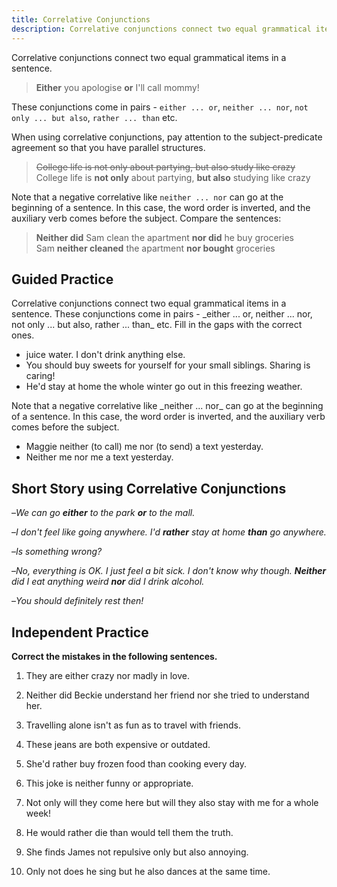 ```yaml
---
title: Correlative Conjunctions
description: Correlative conjunctions connect two equal grammatical items in a sentence.
---
```


Correlative conjunctions connect two equal grammatical items in a sentence.

> **Either** you apologise **or** I'll call mommy!

These conjunctions come in pairs - `either ... or`, `neither ... nor`, `not only ... but also`, `rather ... than` etc.

When using correlative conjunctions, pay attention to the subject-predicate agreement so that you have parallel structures.

> ~~College life is not only about partying, but also study like crazy~~  
> College life is **not only** about partying, **but also** studying like crazy

Note that a negative correlative like `neither ... nor` can go at the beginning of a sentence. In this case, the word order is inverted, and the auxiliary verb comes before the subject. Compare the sentences:

> **Neither did** Sam clean the apartment **nor did** he buy groceries  
> Sam **neither cleaned** the apartment **nor bought** groceries

## Guided Practice

<Callout type="success">
  Correlative conjunctions connect two equal grammatical items in a sentence. These
  conjunctions come in pairs - _either ... or, neither ... nor, not only ... but also,
  rather ... than_ etc. Fill in the gaps with the correct ones.
</Callout>

- <Blank /> juice <Blank /> water. I don't drink anything else.
  <Tooltip content="Either, or" />
- You should buy sweets <Blank /> for yourself <Blank /> for your small siblings. Sharing is caring! <Tooltip content="not only, but also" />
- He'd <Blank /> stay at home the whole winter <Blank /> go out in this freezing weather. <Tooltip content="rather, than" />

<Callout type="success">
  Note that a negative correlative like _neither ... nor_ can go at the beginning of a
  sentence. In this case, the word order is inverted, and the auxiliary verb comes before
  the subject.
</Callout>

- Maggie neither <Blank /> (to call) me nor <Blank /> (to send) a text yesterday. <Tooltip content="called, sent" />
- Neither <Blank /> me nor <Blank /> me a text yesterday. <Tooltip content="did Maggie call, did she send" />

## Short Story using Correlative Conjunctions

–_We can go **either** to the park **or** to the mall._

–_I don't feel like going anywhere. I'd **rather** stay at home **than** go anywhere._

–_Is something wrong?_

–_No, everything is OK. I just feel a bit sick. I don't know why though. **Neither** did I eat anything weird **nor** did I drink alcohol._

–_You should definitely rest then!_

## Independent Practice

**Correct the mistakes in the following sentences.**

1. They are either crazy nor madly in love. <Tooltip content="They are either crazy or madly in love" />

2. Neither did Beckie understand her friend nor she tried to understand her. <Tooltip content="Neither did Beckie understand her friend nor did she try to understand her" />

3. Travelling alone isn't as fun as to travel with friends. <Tooltip content="Travelling alone isn't as fun as travelling with friends" />

4. These jeans are both expensive or outdated. <Tooltip content="These jeans are both expensive and outdated" />

5. She'd rather buy frozen food than cooking every day. <Tooltip content="She'd rather buy frozen food than cook every day" />

6. This joke is neither funny or appropriate. <Tooltip content="This joke is neither funny nor appropriate" />

7. Not only will they come here but will they also stay with me for a whole week! <Tooltip content="Not only will they come here but they will also stay with me for a whole week!" />

8. He would rather die than would tell them the truth. <Tooltip content="He would rather die than tell them the truth" />

9. She finds James not repulsive only but also annoying. <Tooltip content="She finds James not only repulsive but also annoying" />

10. Only not does he sing but he also dances at the same time. <Tooltip content="Not only does he sing but he also dances at the same time." />
